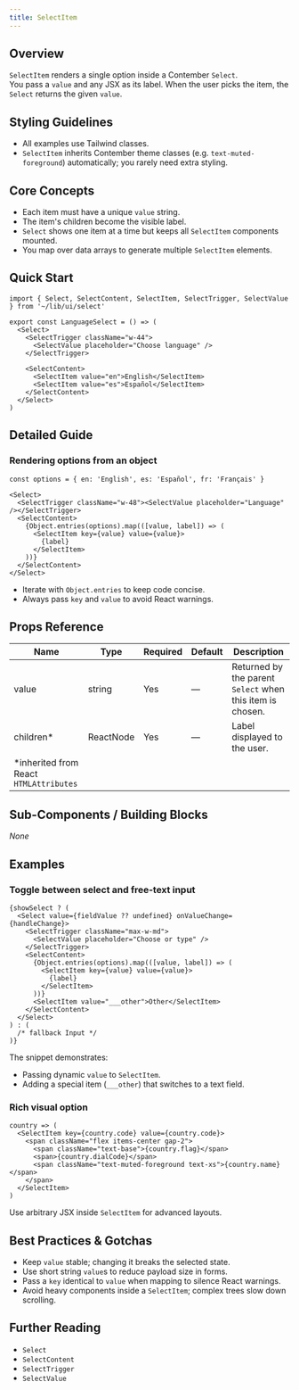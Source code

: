 ```yaml
---
title: SelectItem
---
```


<!-- Edited by human: false -->
<!-- Examples count: 12 -->
<!-- Source examples: 0 -->
<!-- Playground examples: 2 -->
<!-- External examples: 10 -->
<!-- Import examples: 6 -->

## Overview
`SelectItem` renders a single option inside a Contember `Select`.  
You pass a `value` and any JSX as its label. When the user picks the item, the `Select` returns the given `value`.

## Styling Guidelines
* All examples use Tailwind classes.  
* `SelectItem` inherits Contember theme classes (e.g. `text-muted-foreground`) automatically; you rarely need extra styling.

## Core Concepts
* Each item must have a unique `value` string.
* The item's children become the visible label.
* `Select` shows one item at a time but keeps all `SelectItem` components mounted.
* You map over data arrays to generate multiple `SelectItem` elements.

## Quick Start
```tsx
import { Select, SelectContent, SelectItem, SelectTrigger, SelectValue } from '~/lib/ui/select'

export const LanguageSelect = () => (
  <Select>
    <SelectTrigger className="w-44">
      <SelectValue placeholder="Choose language" />
    </SelectTrigger>

    <SelectContent>
      <SelectItem value="en">English</SelectItem>
      <SelectItem value="es">Español</SelectItem>
    </SelectContent>
  </Select>
)
```

## Detailed Guide
### Rendering options from an object
```tsx
const options = { en: 'English', es: 'Español', fr: 'Français' }

<Select>
  <SelectTrigger className="w-48"><SelectValue placeholder="Language" /></SelectTrigger>
  <SelectContent>
    {Object.entries(options).map(([value, label]) => (
      <SelectItem key={value} value={value}>
        {label}
      </SelectItem>
    ))}
  </SelectContent>
</Select>
```
* Iterate with `Object.entries` to keep code concise.
* Always pass `key` and `value` to avoid React warnings.

## Props Reference
| Name      | Type       | Required | Default | Description                                               |
|-----------|------------|----------|---------|-----------------------------------------------------------|
| value     | string     | Yes      | —       | Returned by the parent `Select` when this item is chosen. |
| children* | ReactNode  | Yes      | —       | Label displayed to the user.                              |
| *inherited from React `HTMLAttributes` | | | | |

## Sub-Components / Building Blocks
_None_

## Examples
### Toggle between select and free-text input
```tsx
{showSelect ? (
  <Select value={fieldValue ?? undefined} onValueChange={handleChange}>
    <SelectTrigger className="max-w-md">
      <SelectValue placeholder="Choose or type" />
    </SelectTrigger>
    <SelectContent>
      {Object.entries(options).map(([value, label]) => (
        <SelectItem key={value} value={value}>
          {label}
        </SelectItem>
      ))}
      <SelectItem value="___other">Other</SelectItem>
    </SelectContent>
  </Select>
) : (
  /* fallback Input */
)}
```
The snippet demonstrates:
* Passing dynamic `value` to `SelectItem`.
* Adding a special item (`___other`) that switches to a text field.

### Rich visual option
```tsx
country => (
  <SelectItem key={country.code} value={country.code}>
    <span className="flex items-center gap-2">
      <span className="text-base">{country.flag}</span>
      <span>{country.dialCode}</span>
      <span className="text-muted-foreground text-xs">{country.name}</span>
    </span>
  </SelectItem>
)
```
Use arbitrary JSX inside `SelectItem` for advanced layouts.

## Best Practices & Gotchas
* Keep `value` stable; changing it breaks the selected state.
* Use short string `value`s to reduce payload size in forms.
* Pass a `key` identical to `value` when mapping to silence React warnings.
* Avoid heavy components inside a `SelectItem`; complex trees slow down scrolling.

## Further Reading
* `Select`
* `SelectContent`
* `SelectTrigger`
* `SelectValue`

<!-- End of Generated Documentation -->